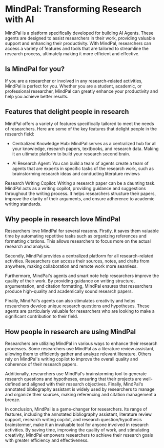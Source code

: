 # MindPal: Transforming Research with AI

MindPal is a platform specifically developed for building AI Agents. These agents are designed to assist researchers in their work, providing valuable support and enhancing their productivity. With MindPal, researchers can access a variety of features and tools that are tailored to streamline the research process, ultimately making it more efficient and effective.

## Is MindPal for you?

If you are a researcher or involved in any research-related activities, MindPal is perfect for you. Whether you are a student, academic, or professional researcher, MindPal can greatly enhance your productivity and help you achieve better results.

## Features that delight people in research

MindPal offers a variety of features specifically tailored to meet the needs of researchers. Here are some of the key features that delight people in the research field:

- Centralized Knowledge Hub: MindPal serves as a centralized hub for all your knowledge, research papers, textbooks, and research data. Making it an ultimate platform to build your research second brain.

- AI Research Agent: You can build a team of agents create a team of agents that are experts in specific tasks of the research work, such as brainstorming research ideas and conducting literature reviews

Research Writing Copilot: Writing a research paper can be a daunting task. MindPal acts as a writing copilot, providing guidance and suggestions throughout the writing process. It helps researchers structure their papers, improve the clarity of their arguments, and ensure adherence to academic writing standards.

## Why people in research love MindPal

Researchers love MindPal for several reasons. Firstly, it saves them valuable time by automating repetitive tasks such as organizing references and formatting citations. This allows researchers to focus more on the actual research and analysis.

Secondly, MindPal provides a centralized platform for all research-related activities. Researchers can access their sources, notes, and drafts from anywhere, making collaboration and remote work more seamless.

Furthermore, MindPal's agents and smart note help researchers improve the quality of their work. By providing guidance on writing structure, argumentation, and citation formatting, MindPal ensures that researchers produce high-quality and academically sound research papers.

Finally, MindPal's agents can also stimulates creativity and helps researchers develop unique research questions and hypotheses. These agents are particularly valuable for researchers who are looking to make a significant contribution to their field.

## How people in research are using MindPal

Researchers are utilizing MindPal in various ways to enhance their research processes. Some researchers use MindPal as a literature review assistant, allowing them to efficiently gather and analyze relevant literature. Others rely on MindPal's writing copilot to improve the overall quality and coherence of their research papers.

Additionally, researchers use MindPal's brainstorming tool to generate research questions and hypotheses, ensuring that their projects are well-defined and aligned with their research objectives. Finally, MindPal's annotated bibliography assistant is widely used by researchers to manage and organize their sources, making referencing and citation management a breeze.

In conclusion, MindPal is a game-changer for researchers. Its range of features, including the annotated bibliography assistant, literature review support, research writing copilot, and research question/hypothesis brainstormer, make it an invaluable tool for anyone involved in research activities. By saving time, improving the quality of work, and stimulating creativity, MindPal empowers researchers to achieve their research goals with greater efficiency and effectiveness.